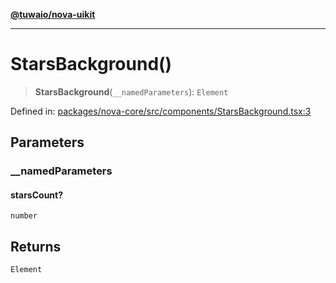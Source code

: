[**@tuwaio/nova-uikit**](../../../README.md)

***

# StarsBackground()

> **StarsBackground**(`__namedParameters`): `Element`

Defined in: [packages/nova-core/src/components/StarsBackground.tsx:3](https://github.com/TuwaIO/nova-uikit/blob/1de20634cb4fa6020b9658ccb5e4f94cd501a495/packages/nova-core/src/components/StarsBackground.tsx#L3)

## Parameters

### \_\_namedParameters

#### starsCount?

`number`

## Returns

`Element`
